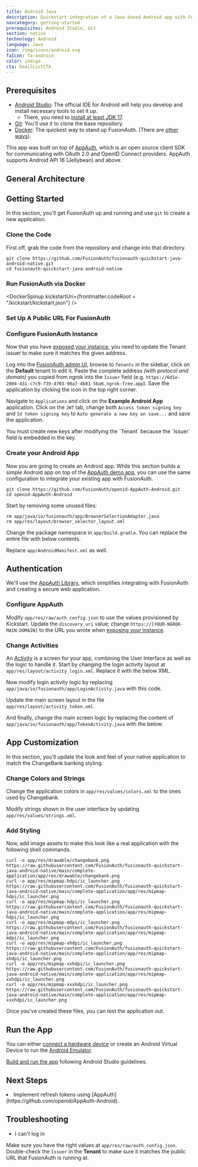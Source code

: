```yaml
---
title: Android Java
description: Quickstart integration of a Java-based Android app with FusionAuth
navcategory: getting-started
prerequisites: Android Studio, Git
section: native
technology: Android
language: Java
icon: /img/icons/android.svg
faIcon: fa-android
color: indigo
cta: EmailListCTA
---
```


<Intro fulltext="an Android app with Java"
       repositoryUrl="https://github.com/FusionAuth/fusionauth-quickstart-java-android-native"/>


## Prerequisites

- [Android Studio](https://developer.android.com/studio): The official IDE for Android will help you develop and install necessary tools to set it up.
  - There, you need to [install at least JDK 17](https://developer.android.com/build/jdks).
- [Git](https://git-scm.com/site): You'll use it to clone the base repository.
- [Docker](https://www.docker.com): The quickest way to stand up FusionAuth. (There are [other ways](/docs/get-started/download-and-install/)).

This app was built on top of [AppAuth](https://github.com/openid/AppAuth-Android), which is an open source client SDK for communicating with OAuth 2.0 and OpenID Connect providers. AppAuth supports Android API 16 (Jellybean) and above.

## General Architecture

<LoginArchitectureWeb />

## Getting Started

In this section, you'll get FusionAuth up and running and use `git` to create a new application.

### Clone the Code

First off, grab the code from the repository and change into that directory.

```shell
git clone https://github.com/FusionAuth/fusionauth-quickstart-java-android-native.git
cd fusionauth-quickstart-java-android-native
```

### Run FusionAuth via Docker

<DockerSpinup kickstartUri={frontmatter.codeRoot + "/kickstart/kickstart.json"} />

### Set Up A Public URL For FusionAuth

<QuickstartNgrok />

### Configure FusionAuth Instance

Now that you have [exposed your instance](#set-up-a-public-url-for-fusionauth), you need to update the Tenant issuer to make sure it matches the given address.

Log into the [FusionAuth admin UI](http://localhost:9011/admin), browse to `Tenants` in the sidebar, click <IconButton icon="edit" color="blue" /> on the **Default** tenant to edit it. Paste the complete address _(with protocol and domain)_ you copied from ngrok into the `Issuer` field (e.g. `https://6d1e-2804-431-c7c9-739-4703-98a7-4b81-5ba6.ngrok-free.app`). Save the application by clicking the <IconButton icon="save" color="blue" /> icon in the top right corner.

Navigate to `Applications` and click <IconButton icon="edit" color="blue" /> on the **Example Android App** application. Click on the `JWT` tab, change both `Access token signing key` and `Id token signing key` to `Auto generate a new key on save...` and save the application.

<Aside type="note">
You must create new keys after modifying the `Tenant` because the `Issuer` field is embedded in the key.
</Aside>

### Create your Android App

Now you are going to create an Android app. While this section builds a simple Android app on top of the [AppAuth demo app](https://github.com/openid/AppAuth-Android), you can use the same configuration to integrate your existing app with FusionAuth.

```shell
git clone https://github.com/FusionAuth/openid-AppAuth-Android.git
cd openid-AppAuth-Android
```

Start by removing some unused files:

```shell
rm app/java/io/fusionauth/app/BrowserSelectionAdapter.java
rm app/res/layout/browser_selector_layout.xml
```

Change the package namespace in `app/build.gradle`. You can replace the entire file with below contents.

<RemoteCode url="https://raw.githubusercontent.com/FusionAuth/fusionauth-quickstart-java-android-native/main/complete-application/app/build.gradle"
            lang="groovy"/>

Replace `app/AndroidManifest.xml` as well.

<RemoteCode url="https://raw.githubusercontent.com/FusionAuth/fusionauth-quickstart-java-android-native/main/complete-application/app/AndroidManifest.xml"
            lang="xml"/>

## Authentication

We'll use the [AppAuth Library](https://github.com/openid/AppAuth-Android), which simplifies integrating with FusionAuth and creating a secure web application.

### Configure AppAuth

Modify `app/res/raw/auth_config.json` to use the values provisioned by Kickstart. Update the `discovery_uri` value; change `https://[YOUR-NGROK-MAIN-DOMAIN]` to the URL you wrote when [exposing your instance](#set-up-a-public-url-for-fusionauth).

<RemoteCode url="https://raw.githubusercontent.com/FusionAuth/fusionauth-quickstart-java-android-native/main/complete-application/app/res/raw/auth_config.json"
            lang="json"/>

### Change Activities

An [Activity](https://developer.android.com/guide/components/activities/intro-activities) is a screen for your app, combining the User Interface as well as the logic to handle it. Start by changing the login activity layout at `app/res/layout/activity_login.xml`. Replace it with the below XML.

<RemoteCode url="https://raw.githubusercontent.com/FusionAuth/fusionauth-quickstart-java-android-native/main/complete-application/app/res/layout/activity_login.xml"
            lang="xml"/>

Now modify login activity logic by replacing `app/java/io/fusionauth/app/LoginActivity.java` with this code.

<RemoteCode url="https://raw.githubusercontent.com/FusionAuth/fusionauth-quickstart-java-android-native/main/complete-application/app/java/io/fusionauth/app/LoginActivity.java"
            lang="java"/>

Update the main screen layout in the file `app/res/layout/activity_token.xml`.

<RemoteCode url="https://raw.githubusercontent.com/FusionAuth/fusionauth-quickstart-java-android-native/main/complete-application/app/res/layout/activity_token.xml"
            lang="xml"/>

And finally, change the main screen logic by replacing the content of `app/java/io/fusionauth/app/TokenActivity.java` with the below.

<RemoteCode url="https://raw.githubusercontent.com/FusionAuth/fusionauth-quickstart-java-android-native/main/complete-application/app/java/io/fusionauth/app/TokenActivity.java"
            lang="java"/>

## App Customization

In this section, you'll update the look and feel of your native application to match the ChangeBank banking styling.

### Change Colors and Strings

Change the application colors in `app/res/values/colors.xml` to the ones used by Changebank.

<RemoteCode url="https://raw.githubusercontent.com/FusionAuth/fusionauth-quickstart-java-android-native/main/complete-application/app/res/values/colors.xml"
            lang="xml"/>

Modify strings shown in the user interface by updating `app/res/values/strings.xml`.

<RemoteCode url="https://raw.githubusercontent.com/FusionAuth/fusionauth-quickstart-java-android-native/main/complete-application/app/res/values/strings.xml"
            lang="xml"/>

### Add Styling

Now, add image assets to make this look like a real application with the following shell commands.

```shell
curl -o app/res/drawable/changebank.png https://raw.githubusercontent.com/FusionAuth/fusionauth-quickstart-java-android-native/main/complete-application/app/res/drawable/changebank.png
curl -o app/res/mipmap-hdpi/ic_launcher.png https://raw.githubusercontent.com/FusionAuth/fusionauth-quickstart-java-android-native/main/complete-application/app/res/mipmap-hdpi/ic_launcher.png
curl -o app/res/mipmap-hdpi/ic_launcher.png https://raw.githubusercontent.com/FusionAuth/fusionauth-quickstart-java-android-native/main/complete-application/app/res/mipmap-hdpi/ic_launcher.png
curl -o app/res/mipmap-mdpi/ic_launcher.png https://raw.githubusercontent.com/FusionAuth/fusionauth-quickstart-java-android-native/main/complete-application/app/res/mipmap-mdpi/ic_launcher.png
curl -o app/res/mipmap-xhdpi/ic_launcher.png https://raw.githubusercontent.com/FusionAuth/fusionauth-quickstart-java-android-native/main/complete-application/app/res/mipmap-xhdpi/ic_launcher.png
curl -o app/res/mipmap-xxhdpi/ic_launcher.png https://raw.githubusercontent.com/FusionAuth/fusionauth-quickstart-java-android-native/main/complete-application/app/res/mipmap-xxhdpi/ic_launcher.png
curl -o app/res/mipmap-xxxhdpi/ic_launcher.png https://raw.githubusercontent.com/FusionAuth/fusionauth-quickstart-java-android-native/main/complete-application/app/res/mipmap-xxxhdpi/ic_launcher.png
```

Once you've created these files, you can test the application out.

## Run the App

You can either [connect a hardware device](https://developer.android.com/studio/run/device) or create an Android Virtual Device to run the [Android Emulator](https://developer.android.com/studio/run/emulator)

[Build and run the app](https://developer.android.com/studio/run/) following Android Studio guidelines.

<QuickstartTshirtCTA/>

## Next Steps

<NextSteps>
  <Fragment slot="security">
    <li>Implement refresh tokens using [AppAuth](https://github.com/openid/AppAuth-Android).</li>
  </Fragment>
</NextSteps>


## Troubleshooting

* I can't log in

Make sure you have the right values at `app/res/raw/auth_config.json`. Double-check the `Issuer` in the **Tenant** to make sure it matches the public URL that FusionAuth is running at.

